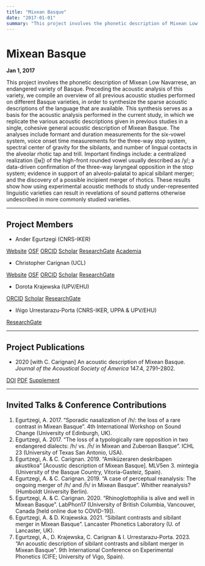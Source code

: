 ```yaml
---
title: "Mixean Basque"
date: "2017-01-01"
summary: "This project involves the phonetic description of Mixean Low Navarrese, an endangered variety of Basque. Preceding the acoustic analysis of this variety, we compile an overview of all previous acoustic studies performed on different Basque varieties, in order to synthesize the sparse acoustic descriptions of the language that are available. This synthesis serves as a basis for the acoustic analysis performed in the current study, in which we replicate the various acoustic descriptions given in previous studies in a single, cohesive general acoustic description of Mixean Basque. The analyses include formant and duration measurements for the six-vowel system, voice onset time measurements for the three-way stop system, spectral center of gravity for the sibilants, and number of lingual contacts in the alveolar rhotic tap and trill. Important findings include: a centralized realization ([ʉ]) of the high-front rounded vowel usually described as /y/; a data-driven confirmation of the three-way laryngeal opposition in the stop system; evidence in support of an alveolo-palatal to apical sibilant merger; and the discovery of a possible incipient merger of rhotics. These results show how using experimental acoustic methods to study under-represented linguistic varieties can result in revelations of sound patterns otherwise undescribed in more commonly studied varieties."
---
```


# Mixean Basque

**Jan 1, 2017**

This project involves the phonetic description of Mixean Low Navarrese, an endangered variety of Basque. Preceding the acoustic analysis of this variety, we compile an overview of all previous acoustic studies performed on different Basque varieties, in order to synthesize the sparse acoustic descriptions of the language that are available. This synthesis serves as a basis for the acoustic analysis performed in the current study, in which we replicate the various acoustic descriptions given in previous studies in a single, cohesive general acoustic description of Mixean Basque. The analyses include formant and duration measurements for the six-vowel system, voice onset time measurements for the three-way stop system, spectral center of gravity for the sibilants, and number of lingual contacts in the alveolar rhotic tap and trill. Important findings include: a centralized realization ([ʉ]) of the high-front rounded vowel usually described as /y/; a data-driven confirmation of the three-way laryngeal opposition in the stop system; evidence in support of an alveolo-palatal to apical sibilant merger; and the discovery of a possible incipient merger of rhotics. These results show how using experimental acoustic methods to study under-represented linguistic varieties can result in revelations of sound patterns otherwise undescribed in more commonly studied varieties.

---

## Project Members

 * Ander Egurtzegi (CNRS-IKER)

::: {.touch-aware-links}
<a href="https://egurtzegi.github.io/" class="website-link"><i class="fas fa-user"></i><span class="link-text">Website</span></a>
<a href="https://osf.io/mhdj4/" class="osf-link"><i class="ai ai-osf"></i><span class="link-text">OSF</span></a>
<a href="https://orcid.org/0000-0002-3451-323X/" class="orcid-link"><i class="ai ai-orcid"></i><span class="link-text">ORCID</span></a>
<a href="http://scholar.google.com/citations?user=HyhNsDkAAAAJ/" class="scholar-link"><i class="ai ai-google-scholar"></i><span class="link-text">Scholar</span></a>
<a href="https://www.researchgate.net/profile/Ander-Egurtzegi/" class="researchgate-link"><i class="ai ai-researchgate"></i><span class="link-text">ResearchGate</span></a>
<a href="https://cnrs.academia.edu/AnderEgurtzegi/" class="academia-link"><i class="ai ai-academia"></i><span class="link-text">Academia</span></a>
:::

 * Christopher Carignan (UCL)

::: {.touch-aware-links}
<a href="https://www.christophercarignan.com/" class="website-link"><i class="fas fa-user"></i><span class="link-text">Website</span></a>
<a href="https://osf.io/5ucv8/" class="osf-link"><i class="ai ai-osf"></i><span class="link-text">OSF</span></a>
<a href="https://orcid.org/0000-0002-1565-3691/" class="orcid-link"><i class="ai ai-orcid"></i><span class="link-text">ORCID</span></a>
<a href="https://scholar.google.com/citations?user=naAMMOwAAAAJ/" class="scholar-link"><i class="ai ai-google-scholar"></i><span class="link-text">Scholar</span></a>
<a href="https://www.researchgate.net/profile/Christopher-Carignan/" class="researchgate-link"><i class="ai ai-researchgate"></i><span class="link-text">ResearchGate</span></a>
:::

 * Dorota Krajewska (UPV/EHU)

::: {.touch-aware-links}
<a href="https://orcid.org/0000-0002-6909-985X/" class="orcid-link"><i class="ai ai-orcid"></i><span class="link-text">ORCID</span></a>
<a href="https://scholar.google.com/citations?user=N1fwk4IAAAAJ/" class="scholar-link"><i class="ai ai-google-scholar"></i><span class="link-text">Scholar</span></a>
<a href="https://www.researchgate.net/profile/Dorota-Krajewska/" class="researchgate-link"><i class="ai ai-researchgate"></i><span class="link-text">ResearchGate</span></a>
:::

 * Iñigo Urrestarazu-Porta (CNRS-IKER, UPPA & UPV/EHU)

::: {.touch-aware-links}
<a href="https://www.researchgate.net/profile/Inigo-Urrestarazu-Porta/" class="researchgate-link"><i class="ai ai-researchgate"></i><span class="link-text">ResearchGate</span></a>
:::

---

## Project Publications
 * 2020 [with C. Carignan] An acoustic description of Mixean Basque. _Journal of the Acoustical Society of America_ 147.4, 2791–2802.

::: {.touch-aware-links}
<a href="https://doi.org/10.1121/10.0000996" class="doi-link"><i class="ai ai-doi"></i><span class="link-text">DOI</span></a>
<a href="https://asa.scitation.org/doi/pdf/10.1121/10.0000996" class="pdf-link"><i class="ai ai-open-access"></i><span class="link-text">PDF</span></a>
<a href="https://asa.scitation.org/doi/suppl/10.1121/10.0000996/suppl_file/supppub1.pdf" class="pdf-link"><i class="ai ai-open-access"></i><span class="link-text">Supplement</span></a>
:::

---

## Invited Talks & Conference Contributions
1.  Egurtzegi, A. 2017. "Sporadic nasalization of /h/: the loss of a rare contrast in Mixean Basque". 4th International Workshop on Sound Change (University of Edinburgh, UK).
2.  Egurtzegi, A. 2017. "The loss of a typologically rare opposition in two endangered dialects: /h/ vs. /h̃/ in Mixean and Zuberoan Basque". ICHL 23 (University of Texas San Antonio, USA).
3.  Egurtzegi, A. & C. Carignan. 2019.  "Amiküzeraren deskribapen akustikoa" [Acoustic description of Mixean Basque]. MLV5en 3. mintegia (University of the Basque Country, Vitoria-Gasteiz, Spain).
4.  Egurtzegi, A. & C. Carignan. 2019.  "A case of perceptual reanalysis: The ongoing merger of /h/ and /h̃/ in Mixean Basque". Whither reanalysis? (Humboldt University Berlin).
5.  Egurtzegi, A. & C. Carignan. 2020.  "Rhinoglottophilia is alive and well in Mixean Basque". LabPhon17 (University of British Columbia, Vancouver, Canada [held online due to COVID-19]).
6.  Egurtzegi, A. & D. Krajewska. 2021. "Sibilant contrasts and sibilant merger in Mixean Basque". Lancaster Phonetics Laboratory (U. of Lancaster, UK).
7.  Egurtzegi, A., D. Krajewska, C. Carignan & I. Urrestarazu-Porta. 2023. "An acoustic description of sibilant contrasts and sibilant merger in Mixean Basque". 9th International Conference on Experimental Phonetics (CIFE; University of Vigo, Spain). 